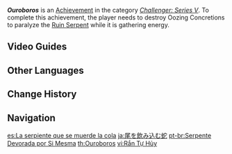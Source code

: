 {{Achievement Infobox
|id           = 82128
|order id     = 2128
|category     = Challenger: Series V
|description  = Destroy Oozing Concretions to paralyze the [[Ruin Serpent]] while it is gathering energy.
|requirements = 
|primogems    = 5
|tracking     = 
|topic        = Ruin Serpent
}}
'''''Ouroboros''''' is an [[Achievement]] in the category ''[[Challenger: Series V]]''. To complete this achievement, the player needs to destroy Oozing Concretions to paralyze the [[Ruin Serpent]] while it is gathering energy.
<!--
==Trivia==
-->

==Video Guides==
{{EVT
|video1   = https://youtu.be/__4FGt89Qy8
|caption1 = Ouroboros Guide

|video2   = https://youtu.be/guB9WPE7KJE
|caption2 = Ouroboros: Challenger Series V
}}

==Other Languages==
{{Other Languages
|en      = Ouroboros
|zhs     = 自噬之蛇
|zhs_rm  = Zìshì zhī Shé
|zht     = 自噬之蛇
|zht_rm  = Zìshì zhī Shé
|zh_tl   = 
|ja      = 尾を飲み込む蛇
|ja_rm   = O wo Nomikomu Hebi
|ja_tl   = Snake Which Swallows Its Tail
|ko      = 자신을 삼킨 뱀
|ko_tl   = The Snake Which Swallowed Itself
|es      = La serpiente que se muerde la cola
|es_tl   = The Snake that Bites Its Own Tail
|fr      = Ouroboros
|ru      = Уроборос
|ru_tl   = Ouroboros
|th      = Ouroboros
|vi      = Rắn Tự Hủy
|vi_tl   = 
|de      = Die sich selbst verschlingende Schlange
|de_tl   = The Self Devouring Snake
|id      = Ouroboros
|pt      = Serpente Devorada por Si Mesma
|pt_tl   = 
|tr      = Ouroboros
|it      = Ouroboros
}}
<!--
==See Also==
*
-->

==Change History==
{{Change History|2.6}}
<!--
==References==
{{Reflist}}
-->
==Navigation==
{{Achievement Navbox|Challenger: Series V}}

[[es:La serpiente que se muerde la cola]]
[[ja:尾を飲み込む蛇]]
[[pt-br:Serpente Devorada por Si Mesma]]
[[th:Ouroboros]]
[[vi:Rắn Tự Hủy]]